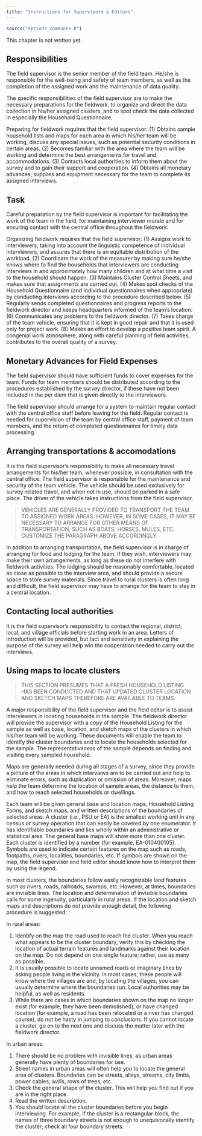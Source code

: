 ---
title: "Instructions for Supervisors & Editors"
---

```{r options_communes, include=FALSE}
source("options_communes.R")
```

<div class="important">
This chapter is not written yet.
</div>

## Responsibilities

The field supervisor is the senior member of the field team. He/she is responsible for the well-being and safety of team members, as well as the completion of the assigned work and the maintenance of data quality. 

The specific responsibilities of the field supervisor are to make the necessary preparations for the fieldwork, to organize and direct the data collection in his/her assigned clusters, and to spot check the data collected in especially the Household Questionnaire. 

Preparing for fieldwork requires that the field supervisor:
(1)	Obtains sample household lists and maps for each area in which his/her team will be working, discuss any special issues, such as potential security conditions in certain areas.
(2)	Becomes familiar with the area where the team will be working and determine the best arrangements for travel and accommodations.
(3)	Contacts local authorities to inform them about the survey and to gain their support and cooperation.
(4)	Obtains all monetary advances, supplies and equipment necessary for the team to complete its assigned interviews. 

## Task
Careful preparation by the field supervisor is important for facilitating the work of the team in the field, for maintaining interviewer morale and for ensuring contact with the central office throughout the fieldwork.

Organizing fieldwork requires that the field supervisor: 
(1)	Assigns work to interviewers, taking into account the linguistic competence of individual interviewers, and assures that there is an equitable distribution of the workload.
(2)	Coordinate the work of the measurer by making sure he/she knows where to find the households that interviewers are conducting interviews in and approximately how many children and at what time a visit to the household should happen. 
(3)	Maintains Cluster Control Sheets, and makes sure that assignments are carried out.
(4)	Makes spot checks of the Household Questionnaire (and individual questionnaires when appropriate) by conducting interviews according to the procedure described below.
(5)	Regularly sends completed questionnaires and progress reports to the fieldwork director and keeps headquarters informed of the team’s location.
(6)	Communicates any problems to the fieldwork director.
(7)	Takes charge of the team vehicle, ensuring that it is kept in good repair and that it is used only for project work.
(8)	Makes an effort to develop a positive team spirit. A congenial work atmosphere, along with careful planning of field activities, contributes to the overall quality of a survey.


## Monetary Advances for Field Expenses
The field supervisor should have sufficient funds to cover expenses for the team. Funds for team members should be distributed according to the procedures established by the survey director, if these have not been included in the per diem that is given directly to the interviewers. 

The field supervisor should arrange for a system to maintain regular contact with the central office staff before leaving for the field. Regular contact is needed for supervision of the team by central office staff, payment of team members, and the return of completed questionnaires for timely data processing.

## Arranging transportations & accomodations

It is the field supervisor’s responsibility to make all necessary travel arrangements for his/her team, whenever possible, in consultation with the central office. The field supervisor is responsible for the maintenance and security of the team vehicle. The vehicle should be used exclusively for survey-related travel, and when not in use, should be parked in a safe place. The driver of the vehicle takes instructions from the field supervisor. 

<blockquote>VEHICLES ARE GENERALLY PROVIDED TO TRANSPORT THE TEAM TO ASSIGNED WORK AREAS. HOWEVER, IN SOME CASES, IT MAY BE NECESSARY TO ARRANGE FOR OTHER MEANS OF TRANSPORTATION, SUCH AS BOATS, HORSES, MULES, ETC. CUSTOMIZE THE PARAGRAPH ABOVE ACCORDINGLY.</blockquote> 

In addition to arranging transportation, the field supervisor is in charge of arranging for food and lodging for the team. If they wish, interviewers may make their own arrangements, as long as these do not interfere with fieldwork activities. The lodging should be reasonably comfortable, located as close as possible to the interview area, and should provide a secure space to store survey materials. Since travel to rural clusters is often long and difficult, the field supervisor may have to arrange for the team to stay in a central location. 

## Contacting local authorities

It is the field supervisor’s responsibility to contact the regional, district, local, and village officials before starting work in an area. Letters of introduction will be provided, but tact and sensitivity in explaining the purpose of the survey will help win the cooperation needed to carry out the interviews.

## Using maps to locate clusters

<blockquote>THIS SECTION PRESUMES THAT A FRESH HOUSEHOLD LISTING HAS BEEN CONDUCTED AND THAT UPDATED CLUSTER LOCATION AND SKETCH MAPS THEREFORE ARE AVAILABLE TO TEAMS.</blockquote>

A major responsibility of the field supervisor and the field editor is to assist interviewers in locating households in the sample. The fieldwork director will provide the supervisor with a copy of the Household Listing for the sample as well as base, location, and sketch maps of the clusters in which his/her team will be working. These documents will enable the team to identify the cluster boundaries and to locate the households selected for the sample. The representativeness of the sample depends on finding and visiting every sampled household.

Maps are generally needed during all stages of a survey, since they provide a picture of the areas in which interviews are to be carried out and help to eliminate errors, such as duplication or omission of areas. Moreover, maps help the team determine the location of sample areas, the distance to them, and how to reach selected households or dwellings.

Each team will be given general base and location maps, Household Listing Forms, and sketch maps, and written descriptions of the boundaries of selected areas. A cluster (i.e., PSU or EA) is the smallest working unit in any census or survey operation that can easily be covered by one enumerator. It has identifiable boundaries and lies wholly within an administrative or statistical area. The general base maps will show more than one cluster. Each cluster is identified by a number (for example, EA-010400105). Symbols are used to indicate certain features on the map such as roads, footpaths, rivers, localities, boundaries, etc. If symbols are shown on the map, the field supervisor and field editor should know how to interpret them by using the legend. 

In most clusters, the boundaries follow easily recognizable land features such as rivers, roads, railroads, swamps, etc. However, at times, boundaries are invisible lines. The location and determination of invisible boundaries calls for some ingenuity, particularly in rural areas. If the location and sketch maps and descriptions do not provide enough detail, the following procedure is suggested:

In rural areas:

(1)	Identify on the map the road used to reach the cluster. When you reach what appears to be the cluster boundary, verify this by checking the location of actual terrain features and landmarks against their location on the map. Do not depend on one single feature; rather, use as many as possible. 
(2)	It is usually possible to locate unnamed roads or imaginary lines by asking people living in the vicinity. In most cases, these people will know where the villages are and, by locating the villages, you can usually determine where the boundaries run. Local authorities may be helpful, as well as residents.
(3)	While there are cases in which boundaries shown on the map no longer exist (for example, they have been demolished), or have changed location (for example, a road has been relocated or a river has changed course), do not be hasty in jumping to conclusions. If you cannot locate a cluster, go on to the next one and discuss the matter later with the fieldwork director. 

In urban areas:

(1)	There should be no problem with invisible lines, as urban areas generally have plenty of boundaries for use.
(2)	Street names in urban areas will often help you to locate the general area of clusters. Boundaries can be streets, alleys, streams, city limits, power cables, walls, rows of trees, etc.
(3)	Check the general shape of the cluster. This will help you find out if you are in the right place.
(4)	Read the written description.
(5)	You should locate all the cluster boundaries before you begin interviewing. For example, if the cluster is a rectangular block, the names of three boundary streets is not enough to unequivocally identify the cluster; check all four boundary streets. 

